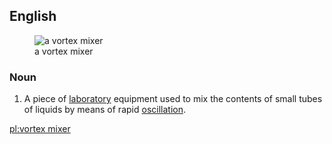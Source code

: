 ==English==
[[Image:Vortex mixer.jpg|thumb|a vortex mixer]]

===Noun===
{{wikipedia}}
{{en-noun|head=[[vortex]] [[mixer]]}}

#{{context|chemistry|analytical chemistry}} A piece of [[laboratory]] equipment used to mix the contents of small tubes of liquids by means of rapid [[oscillation]].

[[pl:vortex mixer]]